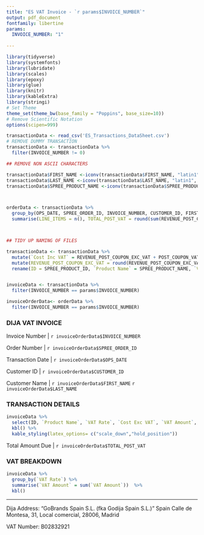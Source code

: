 ```yaml
---
title: "ES VAT Invoice - `r params$INVOICE_NUMBER`"
output: pdf_document
fontfamily: libertine
params:
  INVOICE_NUMBER: "1"
  
---
```


```r
library(tidyverse)
library(systemfonts)
library(lubridate)
library(scales)
library(epoxy)
library(glue)
library(knitr)
library(kableExtra)
library(stringi)
# Set Theme
theme_set(theme_bw(base_family = "Poppins", base_size=10))
# Remove Scientific Notation
options(scipen=999)
```

```r
transactionData <- read_csv('ES_Transactions_DataSheet.csv')
# REMOVE DUMMY TRANSACTION
transactionData <- transactionData %>%
  filter(INVOICE_NUMBER != 0)

## REMOVE NON ASCII CHARACTERS

transactionData$FIRST_NAME <-iconv(transactionData$FIRST_NAME, "latin1", "ASCII", sub="")
transactionData$LAST_NAME <-iconv(transactionData$LAST_NAME, "latin1", "ASCII", sub="")
transactionData$SPREE_PRODUCT_NAME <-iconv(transactionData$SPREE_PRODUCT_NAME, "latin1", "ASCII", sub="")



orderData <- transactionData %>%
  group_by(OPS_DATE, SPREE_ORDER_ID, INVOICE_NUMBER, CUSTOMER_ID, FIRST_NAME, LAST_NAME, EMAIL, ADDRESS_TITLE, ADDRESS_NAME, ADDRESS_DETAIL, POSTCODE, CITY, FULFILLED_BY, SALES_CHANNEL) %>%
  summarise(LINE_ITEMS = n(), TOTAL_POST_VAT = round(sum(REVENUE_POST_COUPON_EXC_VAT + POST_COUPON_VAT_AMOUNT),2))



## TIDY UP NAMING OF FILES

transactionData <- transactionData %>%
  mutate(`Cost Inc VAT` = REVENUE_POST_COUPON_EXC_VAT + POST_COUPON_VAT_AMOUNT) %>%
  mutate(REVENUE_POST_COUPON_EXC_VAT = round(REVENUE_POST_COUPON_EXC_VAT,2), POST_COUPON_VAT_AMOUNT = round(POST_COUPON_VAT_AMOUNT,2),`Cost Inc VAT` = round(`Cost Inc VAT`,2) ) %>%
  rename(ID = SPREE_PRODUCT_ID, `Product Name` = SPREE_PRODUCT_NAME, `VAT Rate` = VAT_RATE, `Cost Exc VAT` = REVENUE_POST_COUPON_EXC_VAT, `VAT Amount` = POST_COUPON_VAT_AMOUNT) 



```

```r
invoiceData <- transactionData %>%
  filter(INVOICE_NUMBER == params$INVOICE_NUMBER)

invoiceOrderData<- orderData %>%
  filter(INVOICE_NUMBER == params$INVOICE_NUMBER)

```


### DIJA VAT INVOICE

Invoice Number | `r invoiceOrderData$INVOICE_NUMBER`

Order Number | `r invoiceOrderData$SPREE_ORDER_ID`

Transaction Date | `r invoiceOrderData$OPS_DATE`

Customer ID | `r invoiceOrderData$CUSTOMER_ID`

Customer Name | `r invoiceOrderData$FIRST_NAME` `r invoiceOrderData$LAST_NAME`

### TRANSACTION DETAILS

```r
invoiceData %>%
  select(ID, `Product Name`, `VAT Rate`, `Cost Exc VAT`, `VAT Amount`, `Cost Inc VAT`) %>%
  kbl() %>%
  kable_styling(latex_options= c("scale_down","hold_position"))
```


Total Amount Due |  `r invoiceOrderData$TOTAL_POST_VAT` 

### VAT BREAKDOWN



```r
invoiceData %>%
  group_by(`VAT Rate`) %>%
  summarise(`VAT Amount` = sum(`VAT Amount`))  %>%
  kbl()
```



***

Dija Address: "GoBrands Spain S.L. (fka Godija Spain S.L.)"	Spain	Calle de Montesa, 31, Local comercial, 28006, Madrid

VAT Number: B02832921